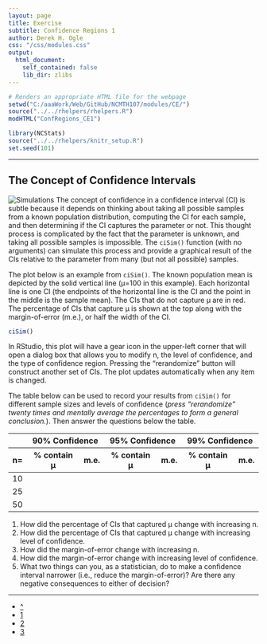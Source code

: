 ```yaml
---
layout: page
title: Exercise
subtitle: Confidence Regions 1
author: Derek H. Ogle
css: "/css/modules.css"
output:
  html_document:
    self_contained: false
    lib_dir: zlibs
---
```


```r
# Renders an appropriate HTML file for the webpage
setwd("C:/aaaWork/Web/GitHub/NCMTH107/modules/CE/")
source("../../rhelpers/rhelpers.R")
modHTML("ConfRegions_CE1")
```

```r
library(NCStats)
source("../../rhelpers/knitr_setup.R")
set.seed(101)
```

----

## The Concept of Confidence Intervals
<img src="http://derekogle.com/NCMTH107/modules/CE/zimgs/computer-1.jpg" alt="Simulations" class="img-right">
The concept of confidence in a confidence interval (CI) is subtle because it depends on thinking about taking all possible samples from a known population distribution, computing the CI for each sample, and then determining if the CI captures the parameter or not. This thought process is complicated by the fact that the parameter is unknown, and taking all possible samples is impossible. The `ciSim()` function (with no arguments) can simulate this process and provide a graphical result of the CIs relative to the parameter from many (but not all possible) samples.

The plot below is an example from `ciSim()`. The known population mean is depicted by the solid vertical line (&mu;=100 in this example). Each horizontal line is one CI (the endpoints of the horizontal line is the CI and the point in the middle is the sample mean). The CIs that do not capture &mu; are in red. The percentage of CIs that capture &mu; is shown at the top along with the margin-of-error (m.e.), or half the width of the CI.

```r
ciSim()
```

In RStudio, this plot will have a gear icon in the upper-left corner that will open a dialog box that allows you to modify n, the level of confidence, and the type of confidence region. Pressing the "rerandomize" button will construct another set of CIs. The plot updates automatically when any item is changed.

The table below can be used to record your results from `ciSim()` for different sample sizes and levels of confidence (*press "rerandomize" twenty times and mentally average the percentages to form a general conclusion.*). Then answer the questions below the table.

<table class="table table-bordered table-condensed">
<thead>
<tr><th></th><th colspan=2 class="text-center">90% Confidence</th><th colspan=2 class="text-center">95% Confidence</th><th colspan=2 class="text-center">99% Confidence</th></tr>
<tr><th>n=</th><th class="text-center">% contain &mu;</th><th class="text-center">m.e.</th><th class="text-center">% contain &mu;</th><th class="text-center">m.e.</th><th class="text-center">% contain &mu;</th><th class="text-center">m.e.</th></tr>
</thead>
<tbody>
<tr><td>10</td><td>&nbsp;</td><td>&nbsp;</td><td>&nbsp;</td><td>&nbsp;</td><td>&nbsp;</td><td>&nbsp;</td></tr>
<tr><td>25</td><td>&nbsp;</td><td>&nbsp;</td><td>&nbsp;</td><td>&nbsp;</td><td>&nbsp;</td><td>&nbsp;</td></tr>
<tr><td>50</td><td>&nbsp;</td><td>&nbsp;</td><td>&nbsp;</td><td>&nbsp;</td><td>&nbsp;</td><td>&nbsp;</td></tr>
</tbody>
</table>

1. How did the percentage of CIs that captured &mu; change with increasing n.
1. How did the percentage of CIs that captured &mu; change with increasing level of confidence.
1. How did the margin-of-error change with increasing n.
1. How did the margin-of-error change with increasing level of confidence.
1. What two things can you, as a statistician, do to make a confidence interval narrower (i.e., reduce the margin-of-error)? Are there any negative consequences to either of decision?

----

<div class="text-center">
<ul class="pagination pagination-lg">
  <li><a href="../ConfRegions.html">^</a></li>
  <li class="active"><a href="#">1</a></li>
  <li><a href="ConfRegions_CE2.html">2</a></li>
  <li><a href="ConfRegions_CE3.html">3</a></li>
</ul>
</div>
